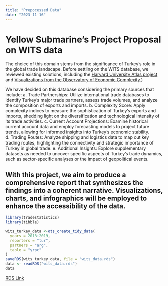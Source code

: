 ```yaml
---
title: "Prepocessed Data"
date: "2023-11-16"
---
```


# Yellow Submarine's Project Proposal on WITS data

The choice of this domain stems from the significance of Turkey's role in the global trade landscape. Before settling on the WITS database, we reviewed existing solutions, including the [Harvard University Atlas project](https://atlas.cid.harvard.edu/) and [Visualizations from the Observatory of Economic Complexity](https://oec.world/en).) 

We have decided on this database considering the primary sources that include:
a. Trade Partnerships: Utilize international trade databases to identify Turkey's major trade partners, assess trade volumes, and analyze the composition of exports and imports.
b. Complexity Score: Apply complexity indices to measure the sophistication of Turkey's exports and imports, shedding light on the diversification and technological intensity of its trade activities.
c. Current Account Projections: Examine historical current account data and employ forecasting models to project future trends, allowing for informed insights into Turkey's economic stability.
d. Trading Routes: Analyze shipping and logistics data to map out key trading routes, highlighting the connectivity and strategic importance of Turkey in global trade.
e. Additional Insights: Explore supplementary datasets as needed to uncover specific aspects of Turkey's trade dynamics, such as sector-specific analyses or the impact of geopolitical events.

With this project, we aim to produce a comprehensive report that synthesizes the findings into a coherent narrative. Visualizations, charts, and infographics will be employed to enhance the accessibility of the data.
---


```r

library(tradestatistics)
library(tibble)

wits_turkey_data <-ots_create_tidy_data(
  years = 2018:2019,
  reporters = "tur",
  partners = "arg",
  table = "yrpc"
)
saveRDS(wits_turkey_data, file = "wits_data.rds")
data <- readRDS("wits_data.rds")
data


```

 [RDS Link](https://github.com/pjournal/mef07g-yellowsubmarine/blob/main/wits_data.rds)